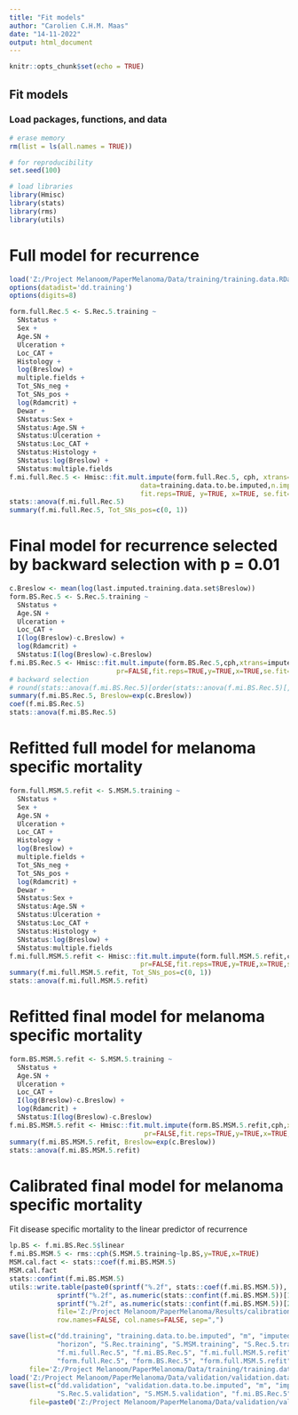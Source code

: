 ```yaml
---
title: "Fit models"
author: "Carolien C.H.M. Maas"
date: "14-11-2022"
output: html_document
---
```


```r
knitr::opts_chunk$set(echo = TRUE)
```

## Fit models

### Load packages, functions, and data 
```r
# erase memory
rm(list = ls(all.names = TRUE))

# for reproducibility
set.seed(100)

# load libraries
library(Hmisc)
library(stats)
library(rms)
library(utils)
```

# Full model for recurrence
```r
load('Z:/Project Melanoom/PaperMelanoma/Data/training/training.data.RData')
options(datadist='dd.training')
options(digits=8)

form.full.Rec.5 <- S.Rec.5.training ~
  SNstatus +
  Sex +
  Age.SN +
  Ulceration +
  Loc_CAT +
  Histology +
  log(Breslow) +
  multiple.fields +
  Tot_SNs_neg +
  Tot_SNs_pos +
  log(Rdamcrit) +
  Dewar +
  SNstatus:Sex +
  SNstatus:Age.SN +
  SNstatus:Ulceration +
  SNstatus:Loc_CAT +
  SNstatus:Histology +
  SNstatus:log(Breslow) +
  SNstatus:multiple.fields
f.mi.full.Rec.5 <- Hmisc::fit.mult.impute(form.full.Rec.5, cph, xtrans=imputed.training.data,
                                 data=training.data.to.be.imputed,n.impute=m, pr=FALSE,
                                 fit.reps=TRUE, y=TRUE, x=TRUE, se.fit=TRUE)
stats::anova(f.mi.full.Rec.5)
summary(f.mi.full.Rec.5, Tot_SNs_pos=c(0, 1))
```

# Final model for recurrence selected by backward selection with p = 0.01
```r
c.Breslow <- mean(log(last.imputed.training.data.set$Breslow))
form.BS.Rec.5 <- S.Rec.5.training ~
  SNstatus +
  Age.SN +
  Ulceration +
  Loc_CAT +
  I(log(Breslow)-c.Breslow) +
  log(Rdamcrit) +
  SNstatus:I(log(Breslow)-c.Breslow)
f.mi.BS.Rec.5 <- Hmisc::fit.mult.impute(form.BS.Rec.5,cph,xtrans=imputed.training.data,data=training.data.to.be.imputed,n.impute=m,
                           pr=FALSE,fit.reps=TRUE,y=TRUE,x=TRUE,se.fit=TRUE)
# backward selection
# round(stats::anova(f.mi.BS.Rec.5)[order(stats::anova(f.mi.BS.Rec.5)[, 'P']),], 3)
summary(f.mi.BS.Rec.5, Breslow=exp(c.Breslow))
coef(f.mi.BS.Rec.5)
stats::anova(f.mi.BS.Rec.5)
```

# Refitted full model for melanoma specific mortality
```r
form.full.MSM.5.refit <- S.MSM.5.training ~
  SNstatus +
  Sex +
  Age.SN +
  Ulceration +
  Loc_CAT +
  Histology +
  log(Breslow) +
  multiple.fields +
  Tot_SNs_neg +
  Tot_SNs_pos +
  log(Rdamcrit) +
  Dewar +
  SNstatus:Sex +
  SNstatus:Age.SN +
  SNstatus:Ulceration +
  SNstatus:Loc_CAT +
  SNstatus:Histology +
  SNstatus:log(Breslow) +
  SNstatus:multiple.fields
f.mi.full.MSM.5.refit <- Hmisc::fit.mult.impute(form.full.MSM.5.refit,cph,xtrans=imputed.training.data,data=training.data.to.be.imputed,n.impute=m,
                                 pr=FALSE,fit.reps=TRUE,y=TRUE,x=TRUE,se.fit=TRUE)
summary(f.mi.full.MSM.5.refit, Tot_SNs_pos=c(0, 1))
stats::anova(f.mi.full.MSM.5.refit)
```

# Refitted final model for melanoma specific mortality
```r
form.BS.MSM.5.refit <- S.MSM.5.training ~
  SNstatus +
  Age.SN +
  Ulceration +
  Loc_CAT +
  I(log(Breslow)-c.Breslow) +
  log(Rdamcrit) +
  SNstatus:I(log(Breslow)-c.Breslow)
f.mi.BS.MSM.5.refit <- Hmisc::fit.mult.impute(form.BS.MSM.5.refit,cph,xtrans=imputed.training.data,data=training.data.to.be.imputed,n.impute=m,
                                  pr=FALSE,fit.reps=TRUE,y=TRUE,x=TRUE,se.fit=TRUE)
summary(f.mi.BS.MSM.5.refit, Breslow=exp(c.Breslow))
stats::anova(f.mi.BS.MSM.5.refit)
```

# Calibrated final model for melanoma specific mortality
Fit disease specific mortality to the linear predictor of recurrence
```r
lp.BS <- f.mi.BS.Rec.5$linear
f.mi.BS.MSM.5 <- rms::cph(S.MSM.5.training~lp.BS,y=TRUE,x=TRUE)
MSM.cal.fact <- stats::coef(f.mi.BS.MSM.5)
MSM.cal.fact
stats::confint(f.mi.BS.MSM.5)
utils::write.table(paste0(sprintf("%.2f", stats::coef(f.mi.BS.MSM.5)), " [",
            sprintf("%.2f", as.numeric(stats::confint(f.mi.BS.MSM.5))[1]), "; ",
            sprintf("%.2f", as.numeric(stats::confint(f.mi.BS.MSM.5))[2]), "]"),
            file='Z:/Project Melanoom/PaperMelanoma/Results/calibration.MSS.txt', 
            row.names=FALSE, col.names=FALSE, sep=",")

save(list=c("dd.training", "training.data.to.be.imputed", "m", "imputed.training.data", "last.imputed.training.data.set", 
            "horizon", "S.Rec.training", "S.MSM.training", "S.Rec.5.training", "S.MSM.5.training",
            "f.mi.full.Rec.5", "f.mi.BS.Rec.5", "f.mi.full.MSM.5.refit", "f.mi.BS.MSM.5.refit", "f.mi.BS.MSM.5", "MSM.cal.fact", "c.Breslow", 
            "form.full.Rec.5", "form.BS.Rec.5", "form.full.MSM.5.refit", "form.BS.MSM.5.refit"),
     file='Z:/Project Melanoom/PaperMelanoma/Data/training/training.data.Rdata', compress=TRUE)
load('Z:/Project Melanoom/PaperMelanoma/Data/validation/validation.data.RData')
save(list=c("dd.validation", "validation.data.to.be.imputed", "m", "imputed.validation.data", "last.imputed.validation.data.set", "horizon", 
            "S.Rec.5.validation", "S.MSM.5.validation", "f.mi.BS.Rec.5"),
     file=paste0('Z:/Project Melanoom/PaperMelanoma/Data/validation/validation.data.Rdata'), compress=TRUE)
```
